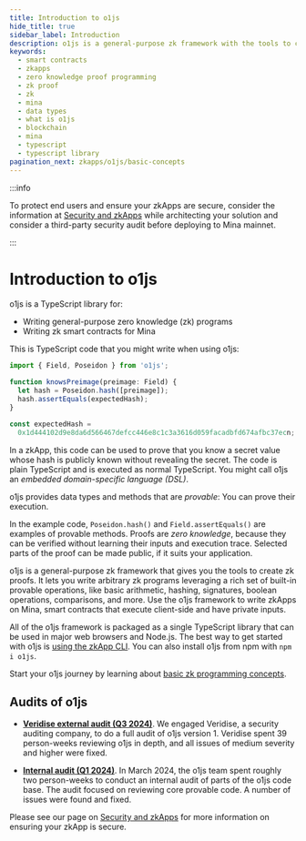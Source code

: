 ```yaml
---
title: Introduction to o1js
hide_title: true
sidebar_label: Introduction
description: o1js is a general-purpose zk framework with the tools to create zk proofs. o1js is a TypeScript library for writing general-purpose zk programs and writing zk smart contracts for Mina.
keywords:
  - smart contracts
  - zkapps
  - zero knowledge proof programming
  - zk proof
  - zk
  - mina
  - data types
  - what is o1js
  - blockchain
  - mina
  - typescript
  - typescript library
pagination_next: zkapps/o1js/basic-concepts
---
```


:::info

To protect end users and ensure your zkApps are secure, consider the information at [Security and zkApps](/zkapps/writing-a-zkapp/introduction-to-zkapps/secure-zkapps) while architecting your solution and consider a third-party security audit before deploying to Mina mainnet.

:::

# Introduction to o1js

o1js is a TypeScript library for:

- Writing general-purpose zero knowledge (zk) programs
- Writing zk smart contracts for Mina

This is TypeScript code that you might write when using o1js:

```ts
import { Field, Poseidon } from 'o1js';

function knowsPreimage(preimage: Field) {
  let hash = Poseidon.hash([preimage]);
  hash.assertEquals(expectedHash);
}

const expectedHash =
  0x1d444102d9e8da6d566467defcc446e8c1c3a3616d059facadbfd674afbc37ecn;
```

In a zkApp, this code can be used to prove that you know a secret value whose hash is publicly known without revealing the secret.
The code is plain TypeScript and is executed as normal TypeScript. You might call o1js an _embedded domain-specific language (DSL)_.

o1js provides data types and methods that are _provable_: You can prove their execution.

In the example code, `Poseidon.hash()` and `Field.assertEquals()` are examples of provable methods. Proofs are _zero knowledge_, because they can be verified without learning their inputs and execution trace. Selected parts of the proof can be made public, if it suits your application.

o1js is a general-purpose zk framework that gives you the tools to create zk proofs. It lets you write arbitrary zk programs leveraging a rich set of built-in provable operations, like basic arithmetic, hashing, signatures, boolean operations, comparisons, and more. Use the o1js framework to write zkApps on Mina, smart contracts that execute client-side and have private inputs.

All of the o1js framework is packaged as a single TypeScript library that can be used in major web browsers and Node.js. The best way to get started with o1js is [using the zkApp CLI](/zkapps/writing-a-zkapp/introduction-to-zkapps/how-to-write-a-zkapp). You can also install o1js from npm with `npm i o1js`.

Start your o1js journey by learning about [basic zk programming concepts](/zkapps/o1js/basic-concepts).

## Audits of o1js

* [**Veridise external audit (Q3 2024)**](https://github.com/o1-labs/o1js/blob/a09c5167c4df64f879684e5af14c59cf7a6fce11/audits/VAR_o1js_240318_o1js_V3.pdf).  We engaged Veridise, a security auditing company, to do a full audit of o1js version 1.  Veridise spent 39 person-weeks reviewing o1js in depth, and all issues of medium severity and higher were fixed.

* [**Internal audit (Q1 2024)**](https://github.com/o1-labs/o1js/files/15192821/Internal.o1js.audit.Q1.2024.pdf). In March 2024, the o1js team spent roughly two person-weeks to conduct an internal audit of parts of the o1js code base. The audit focused on reviewing core provable code. A number of issues were found and fixed.

Please see our page on [Security and zkApps](/zkapps/writing-a-zkapp/introduction-to-zkapps/secure-zkapps) for more information on ensuring your zkApp is secure.
